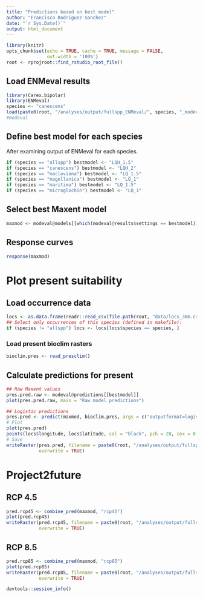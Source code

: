 ```yaml
---
title: "Predictions based on best model"
author: "Francisco Rodriguez-Sanchez"
date: "`r Sys.Date()`"
output: html_document
---
```


```r
library(knitr)
opts_chunk$set(echo = TRUE, cache = TRUE, message = FALSE, 
               out.width = '100%')
root <- rprojroot::find_rstudio_root_file()
```


## Load ENMeval results
```r
library(Carex.bipolar)
library(ENMeval)
species <- "canescens"
load(paste0(root, "/analyses/output/fullspp_ENMeval/", species, "_modeval.rda"))
#modeval
```


## Define best model for each species

After examining output of ENMeval for each species.

```r
if (species == "allspp") bestmodel <- "LQH_1.5"
if (species == "canescens") bestmodel <- "LQH_2"
if (species == "macloviana") bestmodel <- "LQ_1.5"
if (species == "magellanica") bestmodel <- "LQ_1"
if (species == "maritima") bestmodel <- "LQ_1.5"
if (species == "microglochin") bestmodel <- "LQ_1"
```


## Select best Maxent model

```r
maxmod <- modeval@models[[which(modeval@results$settings == bestmodel)]]
```


## Response curves

```r
response(maxmod)
```


# Plot present suitability

## Load occurrence data

```r
locs <- as.data.frame(readr::read_csv(file.path(root, "data/locs_30m.csv")))
## Select only occurrences of this species (defined in makefile):
if (species != "allspp") locs <- locs[locs$species == species, ]
```

### Load present bioclim rasters

```r
bioclim.pres <- read_presclim()
```


## Calculate predictions for present

```r
## Raw Maxent values
pres.pred.raw <- modeval@predictions[[bestmodel]]
plot(pres.pred.raw, main = "Raw model predictions")

## Logistic predictions
pres.pred <- predict(maxmod, bioclim.pres, args = c("outputformat=logistic"))
# Plot
plot(pres.pred)
points(locs$longitude, locs$latitude, col = "black", pch = 20, cex = 0.5)
# Save
writeRaster(pres.pred, filename = paste0(root, "/analyses/output/fullspp_predictions/", species, "/", species, "_proj_pres.grd"),
            overwrite = TRUE)
```


# Project2future

## RCP 4.5
```r
pred.rcp45 <- combine_pred(maxmod, "rcp45")
plot(pred.rcp45)
writeRaster(pred.rcp45, filename = paste0(root, "/analyses/output/fullspp_predictions/", species, "/", species, "_proj_rcp45.grd"),
            overwrite = TRUE)
```


## RCP 8.5
```r
pred.rcp85 <- combine_pred(maxmod, "rcp85")
plot(pred.rcp85)
writeRaster(pred.rcp85, filename = paste0(root, "/analyses/output/fullspp_predictions/", species, "/", species, "_proj_rcp85.grd"),
            overwrite = TRUE)
```




```r
devtools::session_info()
```

